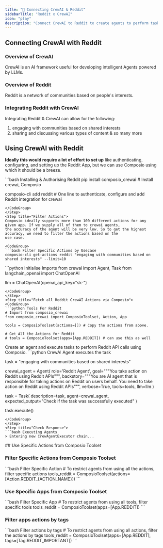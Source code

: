 ```yaml
---
title: "🚀 Connecting CrewAI & Reddit"
sidebarTitle: "Reddit x CrewAI"
icon: "play"
description: "Connect CrewAI to Reddit to create agents to perform tasks using natural language"
---
```


## Connecting CrewAI with Reddit

### Overview of CrewAI

CrewAI is an AI framework useful for developing intelligent Agents powered by LLMs.

### Overview of Reddit

Reddit is a network of communities based on people's interests.

### Integrating Reddit with CrewAI

Integrating Reddit & CrewAI can allow for the following:

1. engaging with communities based on shared interests
2. sharing and discussing various types of content
& so many more

## Using CrewAI with Reddit

<Steps>
<Step title="Setting Up the Environment">

**Ideally this would require a lot of effort to set up** like authenticating, configuring, and setting up the Reddit App, but we can use Composio using which it should be a breeze.

<CodeGroup>
```bash Installing & Authorising Reddit
pip install composio_crewai # Install crewai, Composio 

composio-cli add reddit # One line to authenticate, configure and add Reddit integration for crewai
```
</CodeGroup>
</Step>
<Step title="Filter Actions">
Composio ideally supports more than 100 different actions for any given app. If we supply all of them to crewai agents, 
the accuracy of the agent will be very low. So to get the highest accuracy, we need to filter the actions based on the 
use case.

<CodeGroup>
```bash Filter Specific Actions by Usecase
composio-cli get-actions reddit "engaging with communities based on shared interests" --limit=10
```
</CodeGroup>

</Step>
<Step title="Import Base Packages">

<CodeGroup>
```python Initialise Imports
from crewai import Agent, Task
from langchain_openai import ChatOpenAI

llm = ChatOpenAI(openai_api_key="sk-<OPENAI KEY>")
```
</CodeGroup>
</Step>
<Step title="Fetch all Reddit CrewAI Actions via Composio">
<CodeGroup>
```python Tools For Reddit
# Import from composio_crewai
from composio_crewai import ComposioToolset, Action, App

tools = ComposioToolset(actions=[]) # Copy the actions from above. 

# Get All the Actions for Reddit
# tools = ComposioToolset(apps=[App.REDDIT]) # can use this as well
```
</CodeGroup>
</Step>
<Step title="Execute the Agent">
Create an agent and execute tasks to perform Reddit API calls using Composio. 
<CodeGroup>
```python CrewAI Agent executes the task

task = "engaging with communities based on shared interests"

crewai_agent = Agent(
    role='Reddit Agent',
    goal="""You take action on Reddit using Reddit APIs""",
    backstory="""You are AI agent that is responsible for taking actions on Reddit on users behalf. You need to take action on Reddit using Reddit APIs""",
    verbose=True,
    tools=tools,
    llm=llm
)

task = Task(
    description=task,
    agent=crewai_agent,
    expected_output="Check if the task was successfully executed"
)

task.execute()
```
</CodeGroup>
</Step>
<Step title="Check Response">
```bash Executing Agents
> Entering new CrewAgentExecutor chain...
```
</Step>
</Steps>
## Use Specific Actions from Composio Toolset

### Filter Specific Actions from Composio Toolset

<CodeGroup>
```bash Filter Specific Action
# To restrict agents from using all the actions, filter specific actions
tools_reddit = ComposioToolset(actions=[Action.REDDIT_{ACTION_NAME}])
```
</CodeGroup>

### Use Specific Apps from Composio Toolset
<CodeGroup>
```bash Filter Specific App
# To restrict agents from using all tools, filter specific tools
tools_reddit = ComposioToolset(apps=[App.REDDIT])
```
</CodeGroup>

### Filter apps actions by tags 
<CodeGroup>
```bash Filter actions by tags
# To restrict agents from using all actions, filter the actions by tags
tools_reddit = ComposioToolset(apps=[App.REDDIT], tags=[Tag.REDDIT_IMPORTANT])
```
</CodeGroup>